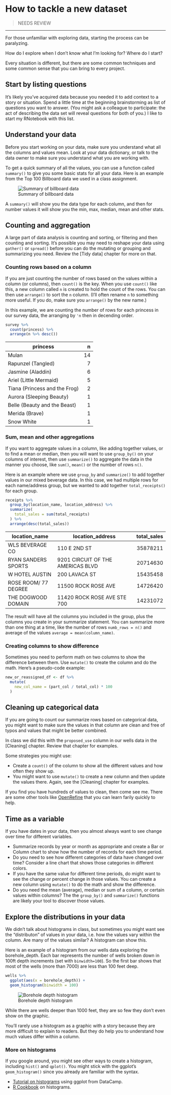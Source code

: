 # How to tackle a new dataset

> NEEDS REVIEW

---

For those unfamiliar with exploring data, starting the process can be paralyzing.

How do I explore when I don't know what I'm looking for? Where do I start?

Every situation is different, but there are some common techniques and some common sense that you can bring to every project.

## Start by listing questions

It's likely you've acquired data because you needed it to add context to a story or situation. Spend a little time at the beginning brainstorming as list of questions you want to answer. (You might ask a colleague to participate: the act of describing the data set will reveal questions for both of you.) I like to start my RNotebook with this list.

## Understand your data

Before you start working on your data, make sure you understand what all the columns and values mean. Look at your data dictionary, or talk to the data owner to make sure you understand what you are working with.

To get a quick summary of all the values, you can use a function called `summary()` to give you some basic stats for all your data. Here is an example from the Top 100 Billboard data we used in a class assignment.

![Summary of billboard data](images/explore-summary.png)

A `summary()` will show you the data type for each column, and then for number values it will show you the min, max, median, mean and other stats.

## Counting and aggregation

A large part of data analysis is counting and sorting, or filtering and then counting and sorting. It's possible you may need to reshape your data using `gather()` or `spread()` before you can do the mutating or grouping and summarizing you need. Review the [Tidy data] chapter for more on that.

### Counting rows based on a column

If you are just counting the number of rows based on the values within a column (or columns), then `count()` is the key. When you use `count()` like this, a new column called `n` is created to hold the count of the rows. You can then use `arrange()` to sort the `n` column. (I'll often rename `n` to something more useful. If you do, make sure you `arrange()` by the new name.)

In this example, we are counting the number of rows for each princess in our survey data, the arranging by `'n` then in decending order.

```r
survey %>% 
  count(princess) %>% 
  arrange(n %>% desc())
```

| princess                      |     n |
|-------------------------------|------:|
| Mulan                         |    14 |
| Rapunzel (Tangled)            |     7 |
| Jasmine (Aladdin)             |     6 |
| Ariel (Little Mermaid)        |     5 |
| Tiana (Princess and the Frog) |     2 |
| Aurora (Sleeping Beauty)      |     1 |
| Belle (Beauty and the Beast)  |     1 |
| Merida (Brave)                |     1 |
| Snow White                    |     1 |

### Sum, mean and other aggregations

If you want to aggregate values in a column, like adding together values, or to find a mean or median, then you will want to use `group_by()` on your columns of interest, then use `summarize()` to aggregate the data in the manner you choose, like `sum()`, `mean()` or the number of rows `n()`.

Here is an example where we use `group_by` and `summarize()` to add together values in our mixed beverage data. In this case, we had multiple rows for each name/address group, but we wanted to add together `total_receipts()` for each group.

```r
receipts %>% 
  group_by(location_name, location_address) %>% 
  summarize(
    total_sales = sum(total_receipts)
  ) %>% 
  arrange(desc(total_sales))
```

| location_name        | location_address                  | total_sales |
|----------------------|-----------------------------------|------------:|
| WLS BEVERAGE CO      | 110 E 2ND ST                      |    35878211 |
| RYAN SANDERS SPORTS  | 9201 CIRCUIT OF THE AMERICAS BLVD |    20714630 |
| W HOTEL AUSTIN       | 200 LAVACA ST                     |    15435458 |
| ROSE ROOM/ 77 DEGREE | 11500 ROCK ROSE AVE               |    14726420 |
| THE DOGWOOD DOMAIN   | 11420 ROCK ROSE AVE STE 700       |    14231072 |

The result will have all the columns you included in the group, plus the columns you create in your summarize statement. You can summarize more than one thing at a time, like the number of rows `numb_rows = n()` and average of the values `average = mean(column_name)`.

### Creating columns to show difference

Sometimes you need to perform math on two columns to show the difference between them. Use `mutate()` to create the column and do the math. Here's a pseudo-code example:

```r
new_or_reassigned_df <- df %>% 
  mutate(
    new_col_name = (part_col / total_col) * 100
  )
```

## Cleaning up categorical data

If you are going to count our summarize rows based on categorical data, you might want to make sure the values in that column are clean and free of typos and values that might be better combined.

In class we did this with the `proposed_use` column in our wells data in the [Cleaning] chapter. Review that chapter for examples.

Some strategies you might use:

- Create a `count()` of the column to show all the different values and how often they show up.
- You might want to use `mutate()` to create a new column and then update the values there. Again, see the [Cleaning] chapter for examples.

If you find you have hundreds of values to clean, then come see me. There are some other tools like [OpenRefine](http://openrefine.org/) that you can learn farily quickly to help.

## Time as a variable

If you have dates in your data, then you almost always want to see change over time for different variables.

- Summarize records by year or month as appropriate and create a Bar or Column chart to show how the number of records for each time period.
- Do you need to see how different categories of data have changed over time? Consider a line chart that shows those categories in different colors.
- If you have the same value for different time periods, do might want to see the change or percent change in those values. You can create a new column using `mutate()` to do the math and show the difference.
- Do you need the mean (average), median or sum of a column, or certain values within columns? The the `group_by()` and `summarize()` functions are likely your tool to discover those values. 

## Explore the distributions in your data

We didn't talk about histograms in class, but sometimes you might want see the "distributon" of values in your data, i.e. how the values vary within the column. Are many of the values similar? A histogram can show this.

Here is an example of a histogram from our wells data exploring the borehole_depth. Each bar represents the number of wells broken down in 100ft depth increments (set with `binwidth=100`). So the first bar shows that most of the wells (more than 7000) are less than 100 feet deep.

```r
wells %>% 
  ggplot(aes(x = borehole_depth)) +
  geom_histogram(binwidth = 100)
```

![Borehole depth histogram](images/explore-histogram.png)

While there are wells deeper than 1000 feet, they are so few they don't even show on the graphic.

You'll rarely use a histogram as a graphic with a story because they are more difficult to explain to readers. But they do help you to understand how much values differ within a column.

### More on histograms

If you google around, you might see other ways to create a histogram, including `hist()` and `qplot()`. You might stick with the ggplot's `geom_histogram()` since you already are familiar with the syntax.

- [Tutorial on histograms](https://www.datacamp.com/community/tutorials/make-histogram-ggplot2) using ggplot from DataCamp.
- [R Cookbook](http://www.cookbook-r.com/Graphs/Plotting_distributions_(ggplot2)/) on histograms.

